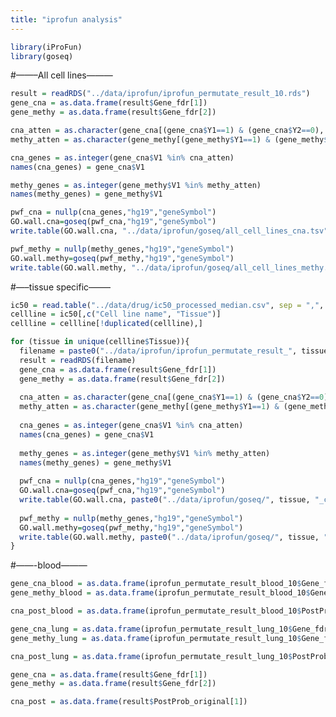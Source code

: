 ```yaml
---
title: "iprofun analysis"
---
```


```r
library(iProFun)
library(goseq)
```

#--------All cell lines---------
```r
result = readRDS("../data/iprofun/iprofun_permutate_result_10.rds")
gene_cna = as.data.frame(result$Gene_fdr[1])
gene_methy = as.data.frame(result$Gene_fdr[2])

cna_atten = as.character(gene_cna[(gene_cna$Y1==1) & (gene_cna$Y2==0), "V1"])
methy_atten = as.character(gene_methy[(gene_methy$Y1==1) & (gene_methy$Y2==0), "V1"])

cna_genes = as.integer(gene_cna$V1 %in% cna_atten)
names(cna_genes) = gene_cna$V1

methy_genes = as.integer(gene_methy$V1 %in% methy_atten)
names(methy_genes) = gene_methy$V1

pwf_cna = nullp(cna_genes,"hg19","geneSymbol")
GO.wall.cna=goseq(pwf_cna,"hg19","geneSymbol")
write.table(GO.wall.cna, "../data/iprofun/goseq/all_cell_lines_cna.tsv", sep="\t", row.names = F)

pwf_methy = nullp(methy_genes,"hg19","geneSymbol")
GO.wall.methy=goseq(pwf_methy,"hg19","geneSymbol")
write.table(GO.wall.methy, "../data/iprofun/goseq/all_cell_lines_methy.tsv", sep="\t", row.names = F)
```

#-----tissue specific--------
```r
ic50 = read.table("../data/drug/ic50_processed_median.csv", sep = ",", check.names = F, header = T, stringsAsFactors = F)
cellline = ic50[,c("Cell line name", "Tissue")]
cellline = cellline[!duplicated(cellline),]

for (tissue in unique(cellline$Tissue)){
  filename = paste0("../data/iprofun/iprofun_permutate_result_", tissue, "_10.rds")
  result = readRDS(filename)
  gene_cna = as.data.frame(result$Gene_fdr[1])
  gene_methy = as.data.frame(result$Gene_fdr[2])
  
  cna_atten = as.character(gene_cna[(gene_cna$Y1==1) & (gene_cna$Y2==0), "V1"])
  methy_atten = as.character(gene_methy[(gene_methy$Y1==1) & (gene_methy$Y2==0), "V1"])
  
  cna_genes = as.integer(gene_cna$V1 %in% cna_atten)
  names(cna_genes) = gene_cna$V1
  
  methy_genes = as.integer(gene_methy$V1 %in% methy_atten)
  names(methy_genes) = gene_methy$V1
  
  pwf_cna = nullp(cna_genes,"hg19","geneSymbol")
  GO.wall.cna=goseq(pwf_cna,"hg19","geneSymbol")
  write.table(GO.wall.cna, paste0("../data/iprofun/goseq/", tissue, "_cna.tsv"), sep="\t", row.names = F)
  
  pwf_methy = nullp(methy_genes,"hg19","geneSymbol")
  GO.wall.methy=goseq(pwf_methy,"hg19","geneSymbol")
  write.table(GO.wall.methy, paste0("../data/iprofun/goseq/", tissue, "_methy.tsv"), sep="\t", row.names = F)
}
```

#-------blood---------
```r
gene_cna_blood = as.data.frame(iprofun_permutate_result_blood_10$Gene_fdr[1])
gene_methy_blood = as.data.frame(iprofun_permutate_result_blood_10$Gene_fdr[2])

cna_post_blood = as.data.frame(iprofun_permutate_result_blood_10$PostProb_original[1])

gene_cna_lung = as.data.frame(iprofun_permutate_result_lung_10$Gene_fdr[1])
gene_methy_lung = as.data.frame(iprofun_permutate_result_lung_10$Gene_fdr[2])

cna_post_lung = as.data.frame(iprofun_permutate_result_lung_10$PostProb_original[1])

gene_cna = as.data.frame(result$Gene_fdr[1])
gene_methy = as.data.frame(result$Gene_fdr[2])

cna_post = as.data.frame(result$PostProb_original[1])
```

